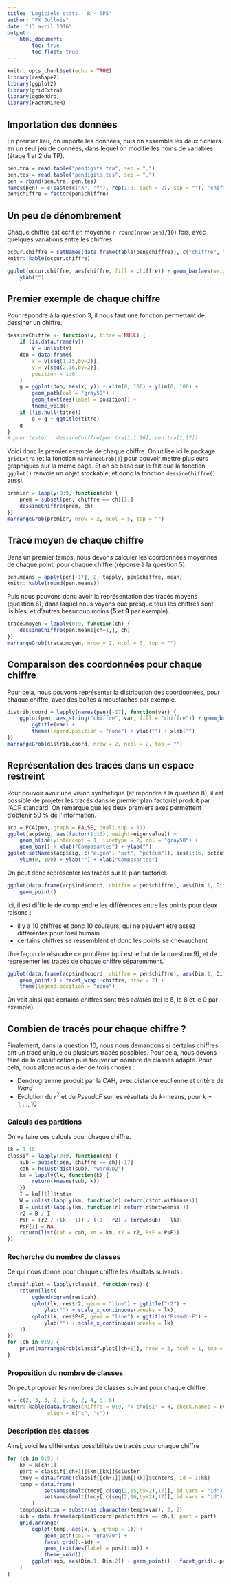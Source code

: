 ```yaml
---
title: "Logiciels stats - R - TP5"
author: "FX Jollois"
date: "13 avril 2016"
output: 
    html_document:
        toc: true
        toc_float: true
---
```


```r
knitr::opts_chunk$set(echo = TRUE)
library(reshape2)
library(ggplot2)
library(gridExtra)
library(ggdendro)
library(FactoMineR)
```

## Importation des données

En premier lieu, on importe les données, puis on assemble les deux fichiers en un seul jeu de données, dans lequel on modifie les noms de variables (étape $1$ et $2$ du TP).

```r
pen.tra = read.table("pendigits.tra", sep = ",")
pen.tes = read.table("pendigits.tes", sep = ",")
pen = rbind(pen.tra, pen.tes)
names(pen) = c(paste(c("X", "Y"), rep(1:8, each = 2), sep = ""), "chiffre")
pen$chiffre = factor(pen$chiffre)
```

## Un peu de dénombrement

Chaque chiffre est écrit en moyenne `r round(nrow(pen)/10)` fois, avec quelques variations entre les chiffres

```r
occur.chiffre = setNames(data.frame(table(pen$chiffre)), c("chiffre", "occurences"))
knitr::kable(occur.chiffre)
```

```r
ggplot(occur.chiffre, aes(chiffre, fill = chiffre)) + geom_bar(aes(weight=occurences)) +
    ylab("")
```

## Premier exemple de chaque chiffre

Pour répondre à la question $3$, il nous faut une fonction permettant de dessiner un chiffre.

```r
dessineChiffre <- function(v, titre = NULL) {
    if (is.data.frame(v))
        v = unlist(v)
    don = data.frame(
        x = v[seq(1,15,by=2)],
        y = v[seq(2,16,by=2)],
        position = 1:8
    )
    g = ggplot(don, aes(x, y)) + xlim(0, 100) + ylim(0, 100) +
        geom_path(col = "gray50") +
        geom_text(aes(label = position)) + 
        theme_void() 
    if (!is.null(titre))
        g = g + ggtitle(titre)
    g
}
# pour tester : dessineChiffre(pen.tra[1,1:16], pen.tra[1,17])
```

Voici donc le premier exemple de chaque chiffre. On utilise ici le package `gridExtra` (et la fonction `marrangeGrob()`) pour pouvoir mettre plusieurs graphiques sur la même page. Et on se base sur le fait que la fonction `ggplot()` renvoie un objet stockable, et donc la fonction `dessineChiffre()` aussi.

```r
premier = lapply(0:9, function(ch) {
    prem = subset(pen, chiffre == ch)[1,]
    dessineChiffre(prem, ch)
})
marrangeGrob(premier, nrow = 2, ncol = 5, top = "")
```

## Tracé moyen de chaque chiffre

Dans un premier temps, nous devons calculer les coordonnées moyennes de chaque point, pour chaque chiffre (réponse à la question $5$).

```r
pen.means = apply(pen[-17], 2, tapply, pen$chiffre, mean)
knitr::kable(round(pen.means))
```

Puis nous pouvons donc avoir la représentation des tracés moyens (question $6$), dans laquel nous voyons que presque tous les chiffres sont lisibles, et d'autres beaucoup moins (**5** et **9** par exemple).

```r
trace.moyen = lapply(0:9, function(ch) {
    dessineChiffre(pen.means[ch+1,], ch)
})
marrangeGrob(trace.moyen, nrow = 2, ncol = 5, top = "")
```

## Comparaison des coordonnées pour chaque chiffre

Pour cela, nous pouvons représenter la distribution des coordoonées, pour chaque chiffre, avec des boîtes à moustaches par exemple. 

```r
distrib.coord = lapply(names(pen)[-17], function(var) {
    ggplot(pen, aes_string("chiffre", var, fill = "chiffre")) + geom_boxplot() +
        ggtitle(var) + 
        theme(legend.position = "none") + ylab("") + xlab("")
})
marrangeGrob(distrib.coord, nrow = 2, ncol = 2, top = "")
```

## Représentation des tracés dans un espace restreint

Pour pouvoir avoir une vision synthétique (et répondre à la question $8$), il est possible de projeter les tracés dans le premier plan factoriel produit par l'ACP standard. On remarque que les deux premiers axes permettent d'obtenir 50 % de l'information.

```r
acp = PCA(pen, graph = FALSE, quali.sup = 17)
ggplot(acp$eig, aes(factor(1:16), weight=eigenvalue)) + 
    geom_hline(yintercept = 1, linetype = 2, col = "gray50") + 
    geom_bar() + xlab("Composantes") + ylab("")
ggplot(setNames(acp$eig, c("eigen", "pct", "pctcum")), aes(1:16, pctcum)) + geom_line() +
    ylim(0, 100) + ylab("") + xlab("Composantes")
```

On peut donc représenter les tracés sur le plan factoriel. 

```r
ggplot(data.frame(acp$ind$coord, chiffre = pen$chiffre), aes(Dim.1, Dim.2, col = chiffre)) +
    geom_point()
```

Ici, il est difficile de comprendre les différences entre les points pour deux raisons :

- il y a 10 chiffres et donc 10 couleurs, qui ne peuvent être assez différentes pour l'oeil humain
- certains chiffres se ressemblent et donc les points se chevauchent

Une façon de résoudre ce problème (qui est le but de la question $9$), et de représenter les tracés de chaque chiffre séparemment.

```r
ggplot(data.frame(acp$ind$coord, chiffre = pen$chiffre), aes(Dim.1, Dim.2, col =  chiffre)) +
    geom_point() + facet_wrap(~chiffre, nrow = 2) + 
    theme(legend.position = "none") 
```

On voit ainsi que certains chiffres sont très *éclatés* (tel le 5, le 8 et le 0 par exemple).

## Combien de tracés pour chaque chiffre ?

Finalement, dans la question $10$, nous nous demandons si certains chiffres ont un tracé unique ou plusieurs tracés possibles. Pour cela, nous devons faire de la classification puis trouver un nombre de classes adapté. Pour cela, nous allons nous aider de trois choses :

- Dendrogramme produit par la CAH, avec distance euclienne et critère de *Ward*
- Evolution du $r^2$ et du $PseudoF$ sur les résultats de $k$-means, pour $k=1,\ldots,10$ 

### Calculs des partitions

On va faire ces calculs pour chaque chiffre.

```r
lk = 1:10
classif = lapply(0:9, function(ch) {
    sub = subset(pen, chiffre == ch)[-17]
    cah = hclust(dist(sub), "ward.D2")
    km = lapply(lk, function(k) {
        return(kmeans(sub, k))
    })
    I = km[[1]]$totss
    W = unlist(lapply(km, function(r) return(r$tot.withinss))) 
    B = unlist(lapply(km, function(r) return(r$betweenss))) 
    r2 = B / I
    PsF = (r2 / (lk - 1)) / ((1 - r2) / (nrow(sub) - lk))
    PsF[1] = NA
    return(list(cah = cah, km = km, r2 = r2, PsF = PsF))
})
```

### Recherche du nombre de classes 

Ce qui nous donne pour chaque chiffre les résultats suivants :

```r
classif.plot = lapply(classif, function(res) {
    return(list(
        ggdendrogram(res$cah),
        qplot(lk, res$r2, geom = "line") + ggtitle("r2") +
            ylab("") + scale_x_continuous(breaks = lk),
        qplot(lk, res$PsF, geom = "line") + ggtitle("Pseudo-F") +
            ylab("") + scale_x_continuous(breaks = lk)
    ))
})
for (ch in 0:9) {
    print(marrangeGrob(classif.plot[[ch+1]], nrow = 3, ncol = 1, top = paste("Chiffre :", ch)))
}
```

### Proposition du nombre de classes

On peut proposer les nombres de classes suivant pour chaque chiffre :

```r
k = c(2, 3, 3, 2, 2, 6, 2, 4, 5, 6)
knitr::kable(data.frame(chiffre = 0:9, "k choisi" = k, check.names = FALSE),
             align = c("c", "c"))
```

### Description des classes

Ainsi, voici les différentes possibilités de tracés pour chaque chiffre

```r
for (ch in 0:9) {
    kk = k[ch+1]
    part = classif[[ch+1]]$km[[kk]]$cluster
    tmoy = data.frame(classif[[ch+1]]$km[[kk]]$centers, id = 1:kk)
    temp = data.frame(
            setNames(melt(tmoy[,c(seq(1,15,by=2),17)], id.vars = "id"), c("id", "xvar", "x")),
            setNames(melt(tmoy[,c(seq(2,16,by=2),17)], id.vars = "id"), c("id", "yvar", "y"))
        )
    temp$position = substr(as.character(temp$xvar), 2, 2)
    sub = data.frame(acp$ind$coord[pen$chiffre == ch,], part = part)
    grid.arrange(
        ggplot(temp, aes(x, y, group = 1)) + 
            geom_path(col = "gray70") + 
            facet_grid(.~id) +
            geom_text(aes(label = position)) +
            theme_void(),
        ggplot(sub, aes(Dim.1, Dim.2)) + geom_point() + facet_grid(.~part)
    )
}
```

